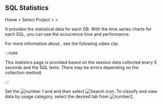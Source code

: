 ## SQL Statistics

Home &gt; Select Project &gt; <Cmdname sid="reportStat" className="uitext" /> > <Cmdname sid="statistics_sql" className="uitext" />

It provides the statistical data for each DB. With the time series charts for each SQL, you can see the occurrence time and performance. 

For more information about <Cmdname sid="statistics_sql" className="uitext" />, see the following video clip.

<Youtube ko="lt_R3SeTbOc" en="lt_R3SeTbOc" ja="lt_R3SeTbOc" />

:::note

This statistics page is provided based on the session data collected every 5 seconds and the SQL texts. There may be errors depending on the collection method.

:::

<Xclude product="tibero"><ImgLang img="db-stat.png" desc="SQL Statistics" /></Xclude>

<InDoc product="tibero"><ImgLang img="db-stat-tibero.png" desc="SQL Statistics" /></InDoc>

Set the ![number 1](/img/number-01.png) <Cmdname sid="time" className="uitext" /> and <Cmdname sid="instance" className="uitext" /> and then select ![Search icon](/img/ico-btn-search.png). To classify and view data by usage category, select the desired tab from ![number2](/img/number-02.png).
